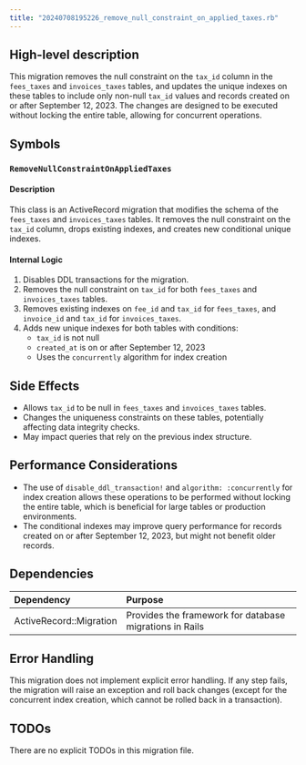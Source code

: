 ```yaml
---
title: "20240708195226_remove_null_constraint_on_applied_taxes.rb"
---
```


## High-level description
This migration removes the null constraint on the `tax_id` column in the `fees_taxes` and `invoices_taxes` tables, and updates the unique indexes on these tables to include only non-null `tax_id` values and records created on or after September 12, 2023. The changes are designed to be executed without locking the entire table, allowing for concurrent operations.

## Symbols

### `RemoveNullConstraintOnAppliedTaxes`
#### Description
This class is an ActiveRecord migration that modifies the schema of the `fees_taxes` and `invoices_taxes` tables. It removes the null constraint on the `tax_id` column, drops existing indexes, and creates new conditional unique indexes.

#### Internal Logic
1. Disables DDL transactions for the migration.
2. Removes the null constraint on `tax_id` for both `fees_taxes` and `invoices_taxes` tables.
3. Removes existing indexes on `fee_id` and `tax_id` for `fees_taxes`, and `invoice_id` and `tax_id` for `invoices_taxes`.
4. Adds new unique indexes for both tables with conditions:
   - `tax_id` is not null
   - `created_at` is on or after September 12, 2023
   - Uses the `concurrently` algorithm for index creation

## Side Effects
- Allows `tax_id` to be null in `fees_taxes` and `invoices_taxes` tables.
- Changes the uniqueness constraints on these tables, potentially affecting data integrity checks.
- May impact queries that rely on the previous index structure.

## Performance Considerations
- The use of `disable_ddl_transaction!` and `algorithm: :concurrently` for index creation allows these operations to be performed without locking the entire table, which is beneficial for large tables or production environments.
- The conditional indexes may improve query performance for records created on or after September 12, 2023, but might not benefit older records.

## Dependencies
| Dependency | Purpose |
|:-----------|:--------|
| ActiveRecord::Migration | Provides the framework for database migrations in Rails |

## Error Handling
This migration does not implement explicit error handling. If any step fails, the migration will raise an exception and roll back changes (except for the concurrent index creation, which cannot be rolled back in a transaction).

## TODOs
There are no explicit TODOs in this migration file.